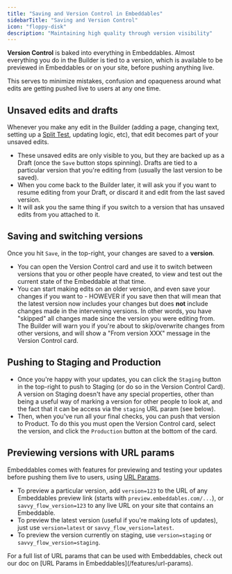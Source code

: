 ```yaml
---
title: "Saving and Version Control in Embeddables"
sidebarTitle: "Saving and Version Control"
icon: "floppy-disk"
description: "Maintaining high quality through version visibility"
---
```


**Version Control** is baked into everything in Embeddables. Almost everything you do in the Builder is tied to a version, which is available to be previewed in Embeddables or on your site, before pushing anything live.

This serves to minimize mistakes, confusion and opaqueness around what edits are getting pushed live to users at any one time.

## Unsaved edits and drafts

Whenever you make any edit in the Builder (adding a page, changing text, setting up a [Split Test](/features/split-testing), updating logic, etc), that edit becomes part of your unsaved edits.

- These unsaved edits are only visible to you, but they are backed up as a Draft (once the `Save` button stops spinning).
  <Note>
    Drafts are tied to a particular version that you're editing from (usually
    the last version to be saved).
  </Note>
- When you come back to the Builder later, it will ask you if you want to resume editing from your Draft, or discard it and edit from the last saved version.
- It will ask you the same thing if you switch to a version that has unsaved edits from you attached to it.

## Saving and switching versions

Once you hit `Save`, in the top-right, your changes are saved to a **version**.

- You can open the Version Control card and use it to switch between versions that you or other people have created, to view and test out the current state of the Embeddable at that time.
- You can start making edits on an older version, and even save your changes if you want to - HOWEVER if you save then that will mean that the latest version now includes your changes but does **not** include changes made in the intervening versions. In other words, you have "skipped" all changes made since the version you were editing from.
  <Note>
    The Builder will warn you if you're about to skip/overwrite changes from
    other versions, and will show a "From version XXX" message in the Version
    Control card.
  </Note>

## Pushing to Staging and Production

- Once you're happy with your updates, you can click the `Staging` button in the top-right to push to Staging (or do so in the Version Control Card).
  <Note>
    A version on Staging doesn't have any special properties, other than being a
    useful way of marking a version for other people to look at, and the fact
    that it can be access via the `staging` URL param (see below).
  </Note>
- Then, when you've run all your final checks, you can push that version to Product. To do this you must open the Version Control card, select the version, and click the `Production` button at the bottom of the card.

## Previewing versions with URL params

Embeddables comes with features for previewing and testing your updates before pushing them live to users, using [URL Params](/features/url-params).

- To preview a particular version, add `version=123` to the URL of any Embeddables preview link (starts with `preview.embeddables.com/...`), or `savvy_flow_version=123` to any live URL on your site that contains an Embeddable.
- To preview the latest version (useful if you're making lots of updates), just use `version=latest` or `savvy_flow_version=latest`.
- To preview the version currently on staging, use `version=staging` or `savvy_flow_version=staging`.

<Tip>
  For a full list of URL params that can be used with Embeddables, check out our
  doc on [URL Params in
  Embeddables](/features/url-params).
</Tip>
